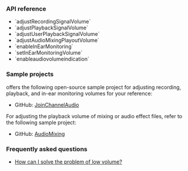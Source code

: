<PlatformWrapper platform="ios">

### API reference

- <Link to="{{global.API_REF_IOS_ROOT}}/agorartckit/agorartcenginekit/adjustrecordingsignalvolume(_:)">`adjustRecordingSignalVolume`</Link>
- <Link to="{{global.API_REF_IOS_ROOT}}/agorartckit/agorartcenginekit/adjustplaybacksignalvolume(_:)">`adjustPlaybackSignalVolume`</Link>
- <Link to="{{global.API_REF_IOS_ROOT}}/agorartckit/agorartcenginekit/adjustuserplaybacksignalvolumeex(_:volume:connection:)">`adjustUserPlaybackSignalVolume`</Link>
- <Link to="{{global.API_REF_IOS_ROOT}}/agorartckit/agorartcenginekit/adjustaudiomixingplayoutvolume(_:)">`adjustAudioMixingPlayoutVolume`</Link>
- <Link to="{{global.API_REF_IOS_ROOT}}/agorartckit/agorartcenginekit/enable(inearmonitoring:includeaudiofilters:)">`enableInEarMonitoring`</Link>
- <Link to="{{global.API_REF_IOS_ROOT}}/agorartckit/agorartcenginekit/setinearmonitoringvolume(_:)">`setInEarMonitoringVolume`</Link>
- <Link to="{{global.API_REF_IOS_ROOT}}/agorartckit/agorartcenginekit/enableaudiovolumeindication(_:smooth:reportvad:)">`enableaudiovolumeindication`</Link>

### Sample projects

<Vg k="COMPANY" /> offers the following open-source sample project for adjusting recording, playback, and in-ear monitoring volumes for your reference:

* GitHub: [JoinChannelAudio](https://github.com/AgoraIO/API-Examples/tree/main/iOS/APIExample/APIExample/Examples/Basic/JoinChannelAudio)

For adjusting the playback volume of mixing or audio effect files, refer to the following sample project:

* GitHub: [AudioMixing](https://github.com/AgoraIO/API-Examples/tree/main/iOS/APIExample/APIExample/Examples/Advanced/AudioMixing)

### Frequently asked questions​

*  [How can I solve the problem of low volume?](../../help/quality-issues/audio_low)

</PlatformWrapper>